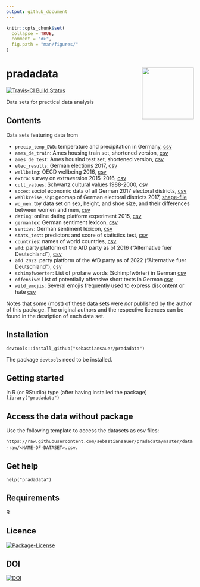 ```yaml
---
output: github_document
---
```


<!-- README.md is generated from README.Rmd. Please edit that file and NOT the md file. -->

```r
knitr::opts_chunk$set(
  collapse = TRUE,
  comment = "#>",
  fig.path = "man/figures/"
)
```

# pradadata <img src='div/logo.png' align="right" height="139"/>


 <!-- badges: start -->
 
[![Travis-CI Build Status](https://travis-ci.org/sebastiansauer/pradadata.svg?branch=master)](https://travis-ci.org/sebastiansauer/pradadata)

<!-- badges: end -->




Data sets for practical data analysis


## Contents

Data sets featuring data from

- `precip_temp_DWD`: temperature and precipitation in Germany, [csv](https://raw.githubusercontent.com/sebastiansauer/pradadata/master/data-raw/precip_temp_DWD.csv)
- `ames_de_train`: Ames housing train set, shortened version, [csv](https://raw.githubusercontent.com/sebastiansauer/pradadata/master/data-raw/ames_de_train.csv)
- `ames_de_test`: Ames housind test set, shortened version, [csv](https://raw.githubusercontent.com/sebastiansauer/pradadata/master/data-raw/ames_de_test.csv)
- `elec_results`: German elections 2017, [csv](https://raw.githubusercontent.com/sebastiansauer/pradadata/master/data-raw/elec_results.csv)
- `wellbeing`: OECD wellbeing 2016, [csv](https://raw.githubusercontent.com/sebastiansauer/pradadata/master/data-raw/wellbeing.csv)
- `extra`: survey on extraversion 2015-2016, [csv](https://raw.githubusercontent.com/sebastiansauer/pradadata/master/data-raw/extra.csv)
- `cult_values`: Schwartz cultural values 1988-2000, [csv](https://raw.githubusercontent.com/sebastiansauer/pradadata/master/data-raw/cult_values.csv)
- `socec`: sociol economic data of all German 2017 electoral districts, [csv](https://raw.githubusercontent.com/sebastiansauer/pradadata/master/data-raw/socec.csv)
- `wahlkreise_shp`: geomap of German electoral districts 2017, [shape-file]()
- `wo_men`: toy data set on sex, height, and shoe size, and their differences between women and men, [csv](https://raw.githubusercontent.com/sebastiansauer/pradadata/master/data-raw/wo_men.csv)
- `dating`: online dating platform experiment 2015, [csv](https://raw.githubusercontent.com/sebastiansauer/pradadata/master/data-raw/dating.csv)
- `germanlex`: German sentiment lexicon, [csv](https://raw.githubusercontent.com/sebastiansauer/pradadata/master/data-raw/germanlex.csv) 
- `sentiws`: German sentiment lexicon, [csv](https://raw.githubusercontent.com/sebastiansauer/pradadata/master/data-raw/sentiws.csv)
- `stats_test`: predictors and score of statistics test, [csv](https://github.com/sebastiansauer/pradadata/blob/master/data-raw/stats_test.csv)
- `countries`: names of world countries, [csv](https://raw.githubusercontent.com/sebastiansauer/pradadata/master/data-raw/countries.csv)
- `afd`: party platform of the AfD party as of 2016 ("Alternative fuer Deutschland"), [csv](https://raw.githubusercontent.com/sebastiansauer/pradadata/master/data-raw/afd.csv)
- `afd_2022`: party platform of the AfD party as of 2022 ("Alternative fuer Deutschland"), [csv](https://raw.githubusercontent.com/sebastiansauer/pradadata/master/data-raw/afd_2022.csv)
- `schimpfwoerter`:  List of profane words (Schimpfwörter) in German [csv](https://raw.githubusercontent.com/sebastiansauer/pradadata/master/data-raw/schimpfwoerter.csv)
- `offensive`:  List of potentially offensive short texts in German [csv](https://raw.githubusercontent.com/sebastiansauer/pradadata/master/data-raw/offensive.csv)
- `wild_emojis`: Several emojis frequently used to express discontent or hate [csv](https://raw.githubusercontent.com/sebastiansauer/pradadata/master/data-raw/wild_emojis.csv)






Notes that some (most) of these data sets were *not* published by the author of this package. The original authors and the respective licences can be found in the desription of each data set.


## Installation
`devtools::install_github("sebastiansauer/pradadata")`

The package `devtools` need to be installed.

## Getting started

In R (or RStudio) type (after having installed the package)
`library("pradadata")`



## Access the data without package

Use the following template to access the datasets as csv files:

`https://raw.githubusercontent.com/sebastiansauer/pradadata/master/data-raw/<NAME-OF-DATASET>.csv`.





## Get help
`help("pradadata")`


## Requirements
R


## Licence

[![Package-License](http://img.shields.io/badge/license-GPL--3-brightgreen.svg?style=flat)](http://www.gnu.org/licenses/gpl-3.0.html)


## DOI

[![DOI](https://zenodo.org/badge/109450408.svg)](https://zenodo.org/badge/latestdoi/109450408)



